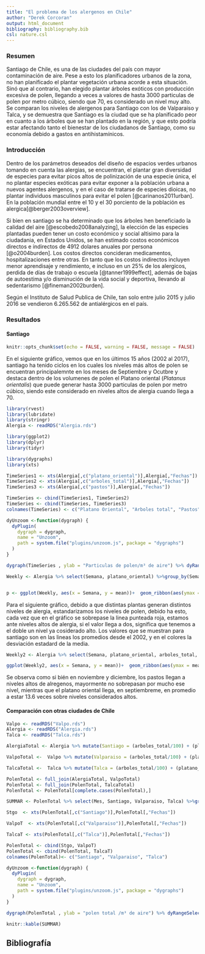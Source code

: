 ```yaml
---
title: "El problema de los alergenos en Chile"
author: "Derek Corcoran"
output: html_document
bibliography: bibliography.bib
csl: nature.csl
---
```


### Resumen

Santiago de Chile, es una de las ciudades del país con mayor contaminación de aire. Pese a esto los planificadores urbanos de la zona, no han planificado el plantar vegetación urbana acorde a esta situación. Sinó que al contrario, han elegido plantar árboles exóticos con producción excesiva de polen, llegando a veces a valores de hasta 3000 particulas de polen por metro cúbico, siendo que 70, es considerado un nivel muy alto. Se comparan los niveles de alergenos para Santiago con los de Valparaiso y Talca, y se demuestra que Santiago es la ciudad que se ha planificado peor en cuanto a los árboles que se han plantado en la región, y que esto podría estar afectando tanto el bienestar de los ciudadanos de Santiago, como su economía debido a gastos en antihistamínicos.

### Introducción

Dentro de los parámetros deseados del diseño de espacios verdes urbanos tomando en cuenta las alergias, se encuentran, el plantar gran diversidad de especies para evitar picos altos de polinización de una especie única, el no plantar especies exóticas para evitar exponer a la población urbana a nuevos agentes alergenos, y en el caso de tratarse de especies dioicas, no plantar individuos masculinos para evitar el polen [@carinanos2011urban]. En la población mundial entre el 10 y el 30 porciento de la población es alergica[@berger2003overview].

Si bien en santiago se ha determinado que los árboles hen beneficiado la calidad del aire [@escobedo2008analyzing], la elección de las especies plantadas pueden tener un costo económico y social altisimo para la ciudadania, en Estados Unidos, se han estimado costos económicos directos e indirectos de 4912 dolares anuales por persona [@o2004burden]. Los costos directos concideran medicamentos, hospitalizaciones entre otras. En tanto que los costos indirectos incluyen menor aprendisaje y rendimiento, e incluso en un 25% de los alergicos, perdida de días de trabajo o escuela [@tanner1999effect], además de bajas de autoestima y/o disminución de la vida social y deportiva, llevando al sedentarismo [@fineman2002burden]. 

Según el Instituto de Salud Publica de Chile, tan solo entre julio 2015 y julio 2016 se vendieron 6.265.562 de antialérgicos en el país.


### Resultados

#### Santiago
```r
knitr::opts_chunk$set(echo = FALSE, warning = FALSE, message = FALSE)
```

En el siguiente gráfico, vemos que en los últimos 15 años (2002 al 2017), santiago ha tenido ciclos en los cuales los niveles más altos de polen se encuentran principalemnte en los meses de Septiembre y Ocutbre y destaca dentro de los volumenes de polen el Platano oriental (*Platanus orientalis*) que puede generar hasta 3000 particulas de polen por metro cúbico, siendo este considerado en niveles altos de alergia cuando llega a 70. 

```r
library(rvest)
library(lubridate)
library(stringr)
Alergia <- readRDS("Alergia.rds")

library(ggplot2)
library(dplyr)
library(tidyr)

library(dygraphs)
library(xts)

TimeSeries1 <- xts(Alergia[,c("platano_oriental")],Alergia[,"Fechas"])
TimeSeries2 <- xts(Alergia[,c("arboles_total")],Alergia[,"Fechas"])
TimeSeries3 <- xts(Alergia[,c("pastos")],Alergia[,"Fechas"])

TimeSeries <- cbind(TimeSeries1, TimeSeries2)
TimeSeries <- cbind(TimeSeries, TimeSeries3)
colnames(TimeSeries) <- c("Platano Oriental", "Arboles total", "Pastos")

dyUnzoom <-function(dygraph) {
  dyPlugin(
    dygraph = dygraph,
    name = "Unzoom",
    path = system.file("plugins/unzoom.js", package = "dygraphs")
  )
}

dygraph(TimeSeries , ylab = "Particulas de polen/m³ de aire") %>% dyRangeSelector() %>%  dyOptions(drawPoints = TRUE, pointSize = 2) %>% dyHighlight(highlightCircleSize = 5) %>% dyLegend("always") %>% dyUnzoom()  %>% dyOptions(stackedGraph = TRUE)

```

```r
Weekly <- Alergia %>% select(Semana, platano_oriental) %>%group_by(Semana) %>% summarise_all(funs(mean, sd, max, min)) 


p <- ggplot(Weekly, aes(x = Semana, y = mean))+  geom_ribbon(aes(ymax = max, ymin = min, fill = "red")) + geom_ribbon(aes(ymax = mean + sd, ymin = mean - sd, fill = "blue"), alpha = 1) + geom_line() + scale_fill_manual(name = "leyenda", values = c("blue", "red"), labels = c('Error estándar','Extremos')) + ylab("polen de platano oriental /m³ de aire") + theme_classic()  + theme(legend.position="bottom") + scale_x_continuous(breaks=seq(from = 2.5, to = 49.5, by = 4), labels = c("Ene", "Feb", "Mar", "Abr", "May", "Jun", "Jul", "Ago", "Sep", "Oct", "Nov", "Dic"))
```

Para el siguiente gráfico, debido a que distintas plantas generan distintos niveles de alergia, estandarizamos los niveles de polen, debido ha esto, cada vez que en el gráfico se sobrepase la linea punteada roja, estamos ante niveles altos de alergia, si el valor llega a dos, significa que tenemos a el doble un nivel ya cosiderado alto. Los valores que se muestran para santiago son en las lineas los promedios desde el 2002, y en el colores la desviación estadard de la media.

```r
Weekly2 <- Alergia %>% select(Semana, platano_oriental, arboles_total, pastos) %>% mutate(platano_oriental = platano_oriental/70, arboles_total = arboles_total/100, pastos = pastos/25) %>% gather(key = Especie, value = Polen, -Semana) %>%group_by(Semana, Especie) %>% summarise_if(is.numeric, funs(mean, sd, max, min))

ggplot(Weekly2, aes(x = Semana, y = mean))+  geom_ribbon(aes(ymax = mean + sd, ymin = mean - sd, fill = Especie), alpha = 0.5) + geom_line(aes(lty = Especie)) + ylab("Nivel estandarizado de polen") + xlab("Mes") + theme_classic()  + theme(legend.position="bottom") + scale_x_continuous(breaks=seq(from = 2.5, to = 49.5, by = 4), labels = c("Ene", "Feb", "Mar", "Abr", "May", "Jun", "Jul", "Ago", "Sep", "Oct", "Nov", "Dic")) + geom_hline(yintercept = 1, lty=2, color = "red") + annotate("text", x = 8, y = 2, label = "Niveles altos de polen", color = "red")

```

Se observa como si bién en noviembre y diciembre, los pastos llegan a niveles altos de alregenos, mayormente no sobrepasan por mucho ese nivel, mientras que el platano oriental llega, en septiembreme, en promedio a estar 13.6 veces sobre niveles considerados altos.

#### Comparación con otras ciudades de Chile

```r
Valpo <- readRDS("Valpo.rds")
Alergia <- readRDS("Alergia.rds")
Talca <- readRDS("Talca.rds")

AlergiaTotal <- Alergia %>% mutate(Santiago = (arboles_total/100) + (platano_oriental/70) + (pastos/25)) %>% select(Fechas,Anno, Mes, Semana, Santiago)

ValpoTotal <-  Valpo %>% mutate(Valparaiso = (arboles_total/100) + (platano_oriental/70) + (pastos/25)) %>% select(Anno, Mes, Semana, Valparaiso)

TalcaTotal <-  Talca %>% mutate(Talca = (arboles_total/100) + (platano_oriental/70) + (pastos/25)) %>% select(Anno, Mes, Semana, Talca)

PolenTotal <- full_join(AlergiaTotal, ValpoTotal)
PolenTotal <- full_join(PolenTotal, TalcaTotal)
PolenTotal <- PolenTotal[complete.cases(PolenTotal),]

SUMMAR <- PolenTotal %>% select(Mes, Santiago, Valparaiso, Talca) %>%group_by(Mes) %>% dplyr::summarise_all(funs(mean))

Stgo  <- xts(PolenTotal[,c("Santiago")],PolenTotal[,"Fechas"])

ValpoT  <- xts(PolenTotal[,c("Valparaiso")],PolenTotal[,"Fechas"])

TalcaT <- xts(PolenTotal[,c("Talca")],PolenTotal[,"Fechas"])

PolenTotal <- cbind(Stgo, ValpoT)
PolenTotal <- cbind(PolenTotal, TalcaT)
colnames(PolenTotal)<- c("Santiago", "Valparaiso", "Talca")

dyUnzoom <-function(dygraph) {
  dyPlugin(
    dygraph = dygraph,
    name = "Unzoom",
    path = system.file("plugins/unzoom.js", package = "dygraphs")
  )
}

dygraph(PolenTotal , ylab = "polen total /m³ de aire") %>% dyRangeSelector() %>%  dyOptions(drawPoints = TRUE, pointSize = 2) %>% dyHighlight(highlightCircleSize = 5) %>% dyLegend("always") %>% dyUnzoom()  %>% dyOptions(stackedGraph = TRUE)%>% dyLimit(1, color = "red")

```


```r
knitr::kable(SUMMAR)
```

## Bibliografía